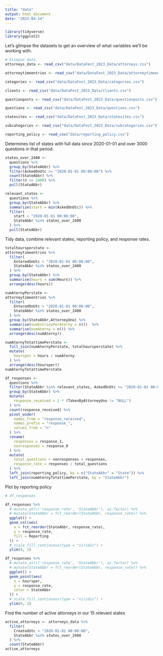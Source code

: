 ```yaml
---
title: "data"
output: html_document
date: "2023-04-14"
---
```


```r
library(tidyverse)
library(ggplot2)
```

Let's glimpse the datasets to get an overview of what variables we'll be working with.

```r
# Glimpse data
attorneys_data <- read_csv("data/DataFest_2023_Data/attorneys.csv")

attorneytimeentries <- read_csv("data/DataFest_2023_Data/attorneytimeentries.csv")

categories <- read_csv("data/DataFest_2023_Data/categories.csv")

clients <- read_csv("data/DataFest_2023_Data/clients.csv")

questionposts <- read_csv("data/DataFest_2023_Data/questionposts.csv")

questions <- read_csv("data/DataFest_2023_Data/questions.csv")

statesites <- read_csv("data/DataFest_2023_Data/statesites.csv")

subcategories <- read_csv("data/DataFest_2023_Data/subcategories.csv")

reporting_policy <- read_csv("data/reporting_policy.csv")
```

Determines list of states with full data since 2020-01-01 and over 3000 questions in that period.

```r
states_over_2400 <-
  questions %>%
  group_by(StateAbbr) %>%
  filter(AskedOnUtc >= "2020-01-01 00:00:00") %>% 
  count(StateAbbr) %>%
  filter(n >= 2400) %>%
  pull(StateAbbr)

relevant_states <-
  questions %>% 
  group_by(StateAbbr) %>% 
  summarize(start = min(AskedOnUtc)) %>%
  filter(
    start < "2020-01-01 00:00:00",
    StateAbbr %in% states_over_2400
  ) %>%
  pull(StateAbbr)
```

Tidy data, combine relevant states, reporting policy, and response rates.

```r
totalhoursperstate <-
attorneytimeentries %>%
  filter(
    EnteredOnUtc > "2020-01-01 00:00:00",
    StateAbbr %in% states_over_2400
  ) %>% 
  group_by(StateAbbr) %>% 
  summarise(hours = sum(Hours)) %>% 
  arrange(desc(hours))

numAternyPerstate <-
attorneytimeentries %>%
  filter(
    EnteredOnUtc > "2020-01-01 00:00:00",
    StateAbbr %in% states_over_2400
  ) %>% 
  group_by(StateAbbr,AttorneyUno) %>% 
  summarise(numEntriesPerAterny = n())  %>% 
  summarise(numAterny = n()) %>% 
  arrange(desc(numAterny))

numAternyTotattimePerstate <-
  full_join(numAternyPerstate, totalhoursperstate) %>% 
  mutate(
    hoursper = hours / numAterny
  ) %>% 
  arrange(desc(hoursper))
numAternyTotattimePerstate
```

```r
df_responses <-
  questions %>% 
  filter(StateAbbr %in% relevant_states, AskedOnUtc >= "2020-01-01 00:00:00") %>%
  group_by(StateAbbr) %>% 
  mutate(
    response_received = 1 * (TakenByAttorneyUno != "NULL")
  ) %>% 
  count(response_received) %>%
  pivot_wider(
    names_from = "response_received",
    names_prefix = "response_",
    values_from = "n"
  ) %>%
  rename(
    responses = response_1,
    nonresponses = response_0
  ) %>%
  mutate(
    total_questions = nonresponses + responses,
    response_rate = responses / total_questions
  ) %>%
  left_join(reporting_policy, by = c("StateAbbr" = "State")) %>%
  left_join(numAternyTotattimePerstate, by = "StateAbbr")
```

Plot by reporting policy

```r
# df_responses

df_responses %>% 
  # mutate_at(c('response_rate', 'StateAbbr'), as.factor) %>%
  # mutate(StateAbbr = fct_reorder(StateAbbr, response_rate)) %>% 
  ggplot() +
  geom_col(aes(
    x = fct_reorder(StateAbbr, response_rate),
    y = response_rate,
    fill = Reporting
  )) +
  # scale_fill_continuous(type = "viridis") +
  ylim(0, 1)


```

```r
df_responses %>% 
  # mutate_at(c('response_rate', 'StateAbbr'), as.factor) %>%
  # mutate(StateAbbr = fct_reorder(StateAbbr, response_rate)) %>% 
  ggplot() +
  geom_point(aes(
    x = hoursper,
    y = response_rate,
    color = StateAbbr
  )) +
  # scale_fill_continuous(type = "viridis") +
  ylim(0, 1)
```

Find the number of active attorneys in our 15 relevant states

```r
active_attorneys <- attorneys_data %>%
  filter(
    CreatedUtc > "2020-01-01 00:00:00",
    StateAbbr %in% states_over_2400
  ) %>%
  count(StateAbbr)
active_attorneys
```
